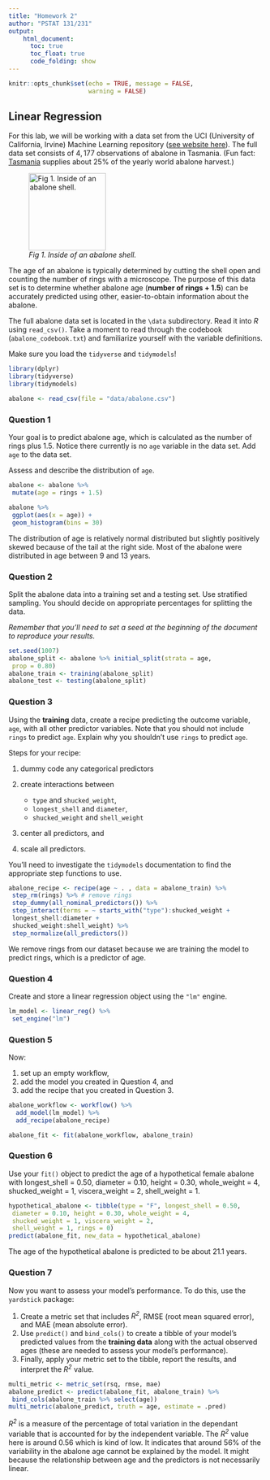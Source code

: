 ```yaml
---
title: "Homework 2"
author: "PSTAT 131/231"
output:
    html_document:
      toc: true
      toc_float: true
      code_folding: show
---
```


```r
knitr::opts_chunk$set(echo = TRUE, message = FALSE,
                      warning = FALSE)
```

## Linear Regression

For this lab, we will be working with a data set from the UCI (University of California, Irvine) Machine Learning repository ([see website here](http://archive.ics.uci.edu/ml/datasets/Abalone)). The full data set consists of $4,177$ observations of abalone in Tasmania. (Fun fact: [Tasmania](https://en.wikipedia.org/wiki/Tasmania "Tasmania") supplies about $25\%$ of the yearly world abalone harvest.)

![*Fig 1. Inside of an abalone shell.*](https://cdn.shopify.com/s/files/1/1198/8002/products/1d89434927bffb6fd1786c19c2d921fb_2000x_652a2391-5a0a-4f10-966c-f759dc08635c_1024x1024.jpg?v=1582320404){width="152"}

The age of an abalone is typically determined by cutting the shell open and counting the number of rings with a microscope. The purpose of this data set is to determine whether abalone age (**number of rings + 1.5**) can be accurately predicted using other, easier-to-obtain information about the abalone.

The full abalone data set is located in the `\data` subdirectory. Read it into *R* using `read_csv()`. Take a moment to read through the codebook (`abalone_codebook.txt`) and familiarize yourself with the variable definitions.

Make sure you load the `tidyverse` and `tidymodels`!


```r
library(dplyr)
library(tidyverse)
library(tidymodels)
```

```r
abalone <- read_csv(file = "data/abalone.csv")
```

### Question 1

Your goal is to predict abalone age, which is calculated as the number of rings plus 1.5. Notice there currently is no `age` variable in the data set. Add `age` to the data set.

Assess and describe the distribution of `age`.
```r
abalone <- abalone %>% 
 mutate(age = rings + 1.5)

abalone %>% 
 ggplot(aes(x = age)) +
 geom_histogram(bins = 30)
```
The distribution of age is relatively normal distributed but slightly positively skewed because of the tail at the right side. Most of the abalone were distributed in age between 9 and 13 years. 

### Question 2

Split the abalone data into a training set and a testing set. Use stratified sampling. You should decide on appropriate percentages for splitting the data.

*Remember that you'll need to set a seed at the beginning of the document to reproduce your results.*

```r
set.seed(1007) 
abalone_split <- abalone %>% initial_split(strata = age, 
 prop = 0.80)
abalone_train <- training(abalone_split)
abalone_test <- testing(abalone_split)
```

### Question 3

Using the **training** data, create a recipe predicting the outcome variable, `age`, with all other predictor variables. Note that you should not include `rings` to predict `age`. Explain why you shouldn't use `rings` to predict `age`.

Steps for your recipe:

1.  dummy code any categorical predictors

2.  create interactions between

    -   `type` and `shucked_weight`,
    -   `longest_shell` and `diameter`,
    -   `shucked_weight` and `shell_weight`

3.  center all predictors, and

4.  scale all predictors.

You'll need to investigate the `tidymodels` documentation to find the appropriate step functions to use.

```r
abalone_recipe <- recipe(age ~ . , data = abalone_train) %>% 
 step_rm(rings) %>% # remove rings 
 step_dummy(all_nominal_predictors()) %>% 
 step_interact(terms = ~ starts_with("type"):shucked_weight +
 longest_shell:diameter + 
 shucked_weight:shell_weight) %>% 
 step_normalize(all_predictors())
```
We remove rings from our dataset because we are training the model to predict rings, which is a predictor of age. 

### Question 4

Create and store a linear regression object using the `"lm"` engine.

```r
lm_model <- linear_reg() %>% 
 set_engine("lm")
```

### Question 5

Now:

1.  set up an empty workflow,
2.  add the model you created in Question 4, and
3.  add the recipe that you created in Question 3.

```r
abalone_workflow <- workflow() %>% 
  add_model(lm_model) %>%
  add_recipe(abalone_recipe) 

abalone_fit <- fit(abalone_workflow, abalone_train)
```

### Question 6

Use your `fit()` object to predict the age of a hypothetical female abalone with longest_shell = 0.50, diameter = 0.10, height = 0.30, whole_weight = 4, shucked_weight = 1, viscera_weight = 2, shell_weight = 1.

```r
hypothetical_abalone <- tibble(type = "F", longest_shell = 0.50,
 diameter = 0.10, height = 0.30, whole_weight = 4,
 shucked_weight = 1, viscera_weight = 2,
 shell_weight = 1, rings = 0)
predict(abalone_fit, new_data = hypothetical_abalone)
```
The age of the hypothetical abalone is predicted to be about 21.1 years.

### Question 7

Now you want to assess your model's performance. To do this, use the `yardstick` package:

1.  Create a metric set that includes *R^2^*, RMSE (root mean squared error), and MAE (mean absolute error).
2.  Use `predict()` and `bind_cols()` to create a tibble of your model's predicted values from the **training data** along with the actual observed ages (these are needed to assess your model's performance).
3.  Finally, apply your metric set to the tibble, report the results, and interpret the *R^2^* value.

```r
multi_metric <- metric_set(rsq, rmse, mae)
abalone_predict <- predict(abalone_fit, abalone_train) %>% 
 bind_cols(abalone_train %>% select(age))
multi_metric(abalone_predict, truth = age, estimate = .pred)
```
*R^2^* is a measure of the percentage of total variation in the dependant variable that is accounted for by the independent variable. The *R^2^* value here is around 0.56 which is kind of low. It indicates that around 56% of the variability in the abalone age cannot be explained by the model. It might because the relationship between age and the predictors is not necessarily linear. 